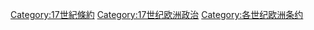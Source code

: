 [[Category:17世紀條約|Category:17世紀條約]]
[[Category:17世纪欧洲政治|Category:17世纪欧洲政治]]
[[Category:各世纪欧洲条约|Category:各世纪欧洲条约]]